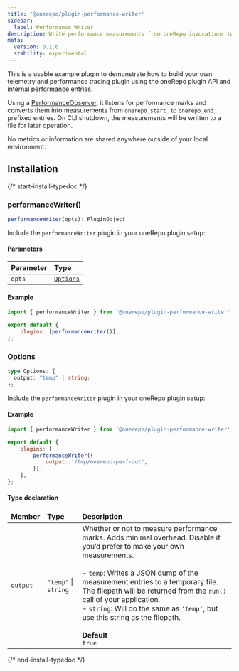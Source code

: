 ```yaml
---
title: '@onerepo/plugin-performance-writer'
sidebar:
  label: Performance Writer
description: Write performance measurements from oneRepo invocations to files.
meta:
  version: 0.1.6
  stability: experimental
---
```



This is a usable example plugin to demonstrate how to build your own telemetry and performance tracing plugin using the oneRepo plugin API and internal performance entries.

Using a [PerformanceObserver](https://nodejs.org/docs/latest-v18.x/api/perf_hooks.html#class-perf_hooksperformanceobserver), it listens for performance marks and converts them into measurements from `onerepo_start_` to `onerepo_end_` prefixed entries. On CLI shutdown, the measurements will be written to a file for later operation.

No metrics or information are shared anywhere outside of your local environment.

## Installation

<NpmToYarn script="npm install --save-dev @onerepo/plugin-performance-writer" />

{/* start-install-typedoc */}

### performanceWriter()

```ts
performanceWriter(opts): PluginObject
```

Include the `performanceWriter` plugin in your oneRepo plugin setup:

#### Parameters

| Parameter | Type                  |
| :-------- | :-------------------- |
| `opts`    | [`Options`](#options) |

#### Example

```js title="onerepo.config.ts" {1,4}
import { performanceWriter } from '@onerepo/plugin-performance-writer';

export default {
	plugins: [performanceWriter()],
};
```

### Options

```ts
type Options: {
  output: "temp" | string;
};
```

Include the `performanceWriter` plugin in your oneRepo plugin setup:

#### Example

```js title="onerepo.config.ts" {1,6}
import { performanceWriter } from '@onerepo/plugin-performance-writer';

export default {
	plugins: [
		performanceWriter({
			output: '/tmp/onerepo-perf-out',
		}),
	],
};
```

#### Type declaration

| Member   | Type                 | Description                                                                                                                                                                                                                                                                                                                                                                                                        |
| :------- | :------------------- | :----------------------------------------------------------------------------------------------------------------------------------------------------------------------------------------------------------------------------------------------------------------------------------------------------------------------------------------------------------------------------------------------------------------- |
| `output` | `"temp"` \| `string` | Whether or not to measure performance marks. Adds minimal overhead. Disable if you’d prefer to make your own measurements.<br /><br />- `temp`: Writes a JSON dump of the measurement entries to a temporary file. The filepath will be returned from the `run()` call of your application.<br />- `string`: Will do the same as `'temp'`, but use this string as the filepath.<br /><br />**Default**<br />`true` |

{/* end-install-typedoc */}
